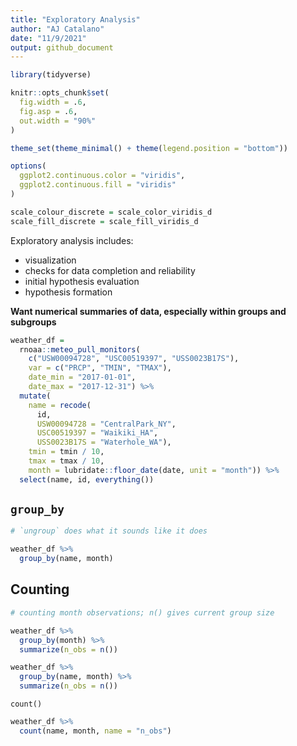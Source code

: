 ```yaml
---
title: "Exploratory Analysis"
author: "AJ Catalano"
date: "11/9/2021"
output: github_document
---
```


```r
library(tidyverse)

knitr::opts_chunk$set(
  fig.width = .6,
  fig.asp = .6,
  out.width = "90%"
)

theme_set(theme_minimal() + theme(legend.position = "bottom"))

options(
  ggplot2.continuous.color = "viridis",
  ggplot2.continuous.fill = "viridis"
)

scale_colour_discrete = scale_color_viridis_d
scale_fill_discrete = scale_fill_viridis_d
```

Exploratory analysis includes:

* visualization 
* checks for data completion and reliability
* initial hypothesis evaluation
* hypothesis formation

**Want numerical summaries of data, especially within groups and subgroups**

```r
weather_df =  
  rnoaa::meteo_pull_monitors(
    c("USW00094728", "USC00519397", "USS0023B17S"),
    var = c("PRCP", "TMIN", "TMAX"), 
    date_min = "2017-01-01",
    date_max = "2017-12-31") %>%
  mutate(
    name = recode(
      id, 
      USW00094728 = "CentralPark_NY", 
      USC00519397 = "Waikiki_HA",
      USS0023B17S = "Waterhole_WA"),
    tmin = tmin / 10,
    tmax = tmax / 10,
    month = lubridate::floor_date(date, unit = "month")) %>%
  select(name, id, everything())
```

## `group_by`

```r
# `ungroup` does what it sounds like it does

weather_df %>% 
  group_by(name, month)
```

## Counting

```r
# counting month observations; n() gives current group size

weather_df %>% 
  group_by(month) %>% 
  summarize(n_obs = n())

weather_df %>% 
  group_by(name, month) %>% 
  summarize(n_obs = n())
```

`count()`

```r
weather_df %>% 
  count(name, month, name = "n_obs")
```
